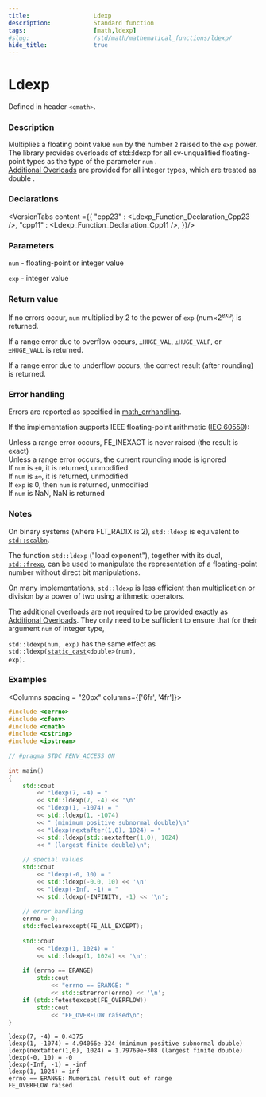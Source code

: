 ```yaml
---
title:                  Ldexp
description:            Standard function
tags:                   [math,ldexp]
#slug:                  /std/math/mathematical_functions/ldexp/
hide_title:             true
---
```




# Ldexp

Defined in header `<cmath>`.

### Description
Multiplies a floating point value <code>num</code> by the number `2` raised to the `exp` power. <br/>
<Since v='cpp23'>The library provides overloads of std::ldexp for all cv-unqualified floating-point types as the type of the parameter <code>num</code> </Since>.<br/>
<Since v='cpp11'><a href='#declarations'>Additional Overloads</a> are provided for all integer types, which are treated as <span class='col-lb'>double</span> </Since>.

### Declarations

<VersionTabs content ={{
    "cpp23" : <Ldexp_Function_Declaration_Cpp23 />,
    "cpp11" : <Ldexp_Function_Declaration_Cpp11 />,
}}/>

### Parameters
 
&#8203;<code>num</code> - floating-point or integer value

`exp` - integer value

### Return value

If no errors occur, <code>num</code> multiplied by 2 to the power of `exp` (num×2<sup>exp</sup>) is returned.

If a range error due to overflow occurs, `±HUGE_VAL`, `±HUGE_VALF`, or `±HUGE_VALL` is returned.

If a range error due to underflow occurs, the correct result (after rounding) is returned.

### Error handling

Errors are reported as specified in <a href='/docs/std/math/math_errhandling'>math_errhandling</a>.

If the implementation supports IEEE floating-point arithmetic (<a href='https://www.iso.org/standard/80985.html'>IEC 60559</a>):

Unless a range error occurs, FE_INEXACT is never raised (the result is exact)<br/>
Unless a range error occurs, the current rounding mode is ignored<br/>
If <code>num</code> is `±0`, it is returned, unmodified<br/>
If <code>num</code> is `±∞`, it is returned, unmodified<br/>
If `exp` is 0, then <code>num</code> is returned, unmodified<br/>
If <code>num</code> is NaN, NaN is returned<br/>

### Notes

On binary systems (where FLT_RADIX is 2), `std::ldexp` is equivalent to <a href='/docs/std/math/mathematical_functions/scalbn'><code>std::scalbn</code></a>.

The function `std::ldexp` ("load exponent"), together with its dual, <a href='/docs/std/math/mathematical_functions/frexp'><code>std::frexp</code></a>, 
can be used to manipulate the representation of a floating-point number without direct bit manipulations.

On many implementations, `std::ldexp` is less efficient than multiplication or division by a power of two using arithmetic operators.

The additional overloads are not required to be provided exactly as <a href='#declarations'>Additional Overloads</a>. 
They only need to be sufficient to ensure that for their argument <code>num</code> of integer type, 

`std::ldexp(num, exp)` has the same effect as <code>std::ldexp(<a href='/docs/std/lang-support/static_cast'>static_cast</a>&lt;<span class='col-lb'>double</span>&gt;(num), exp)</code>.

### Examples

<Columns spacing = "20px" columns={['6fr', '4fr']}>
<div>

```cpp
#include <cerrno>
#include <cfenv>
#include <cmath>
#include <cstring>
#include <iostream>
 
// #pragma STDC FENV_ACCESS ON
 
int main()
{
    std::cout 
        << "ldexp(7, -4) = " 
        << std::ldexp(7, -4) << '\n'
        << "ldexp(1, -1074) = " 
        << std::ldexp(1, -1074)
        << " (minimum positive subnormal double)\n"
        << "ldexp(nextafter(1,0), 1024) = "
        << std::ldexp(std::nextafter(1,0), 1024)
        << " (largest finite double)\n";
 
    // special values
    std::cout 
        << "ldexp(-0, 10) = " 
        << std::ldexp(-0.0, 10) << '\n'
        << "ldexp(-Inf, -1) = " 
        << std::ldexp(-INFINITY, -1) << '\n';
 
    // error handling
    errno = 0;
    std::feclearexcept(FE_ALL_EXCEPT);
 
    std::cout 
        << "ldexp(1, 1024) = " 
        << std::ldexp(1, 1024) << '\n';
 
    if (errno == ERANGE)
        std::cout 
            << "errno == ERANGE: " 
            << std::strerror(errno) << '\n';
    if (std::fetestexcept(FE_OVERFLOW))
        std::cout 
            << "FE_OVERFLOW raised\n";
}

```

</div><div>

```plaintext title="Result"
ldexp(7, -4) = 0.4375
ldexp(1, -1074) = 4.94066e-324 (minimum positive subnormal double)
ldexp(nextafter(1,0), 1024) = 1.79769e+308 (largest finite double)
ldexp(-0, 10) = -0
ldexp(-Inf, -1) = -inf
ldexp(1, 1024) = inf
errno == ERANGE: Numerical result out of range
FE_OVERFLOW raised
```

</div>
</Columns>